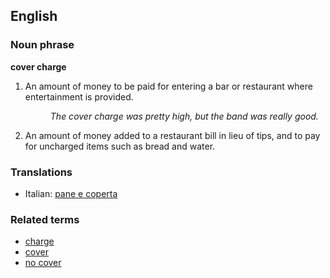 ==English==

===Noun phrase===
'''cover charge'''

# An amount of money to be paid for entering a bar or restaurant where entertainment is provided.
#: ''The cover charge was pretty high, but the band was really good.''
# An amount of money added to a restaurant bill in lieu of tips, and to pay for uncharged items such as bread and water.
===Translations===
{{top}}
*Italian: [[pane e coperta]]
{{mid}}
{{bottom}}

===Related terms===
* [[charge]]
* [[cover]]
* [[no cover]]